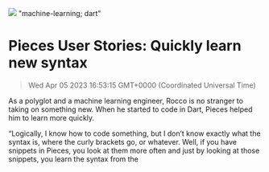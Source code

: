 ![](https://uploads-ssl.webflow.com/6143afec68f555387049efb3/62ed602c6b23f23ac048fb55_rocco_blog.png)
"machine-learning; dart"
# Pieces User Stories: Quickly learn new syntax
> Wed Apr 05 2023 16:53:15 GMT+0000 (Coordinated Universal Time)
<p id="">As a polyglot and a machine learning engineer, Rocco is no stranger to taking on something new. When he started to code in Dart, Pieces helped him to learn more quickly.<p.new.line><p id="">“Logically, I know how to code something, but I don’t know exactly what the syntax is, where the curly brackets go, or whatever. Well, if you have snippets in Pieces, you look at them more often and just by looking at those snippets, you learn the syntax from the
